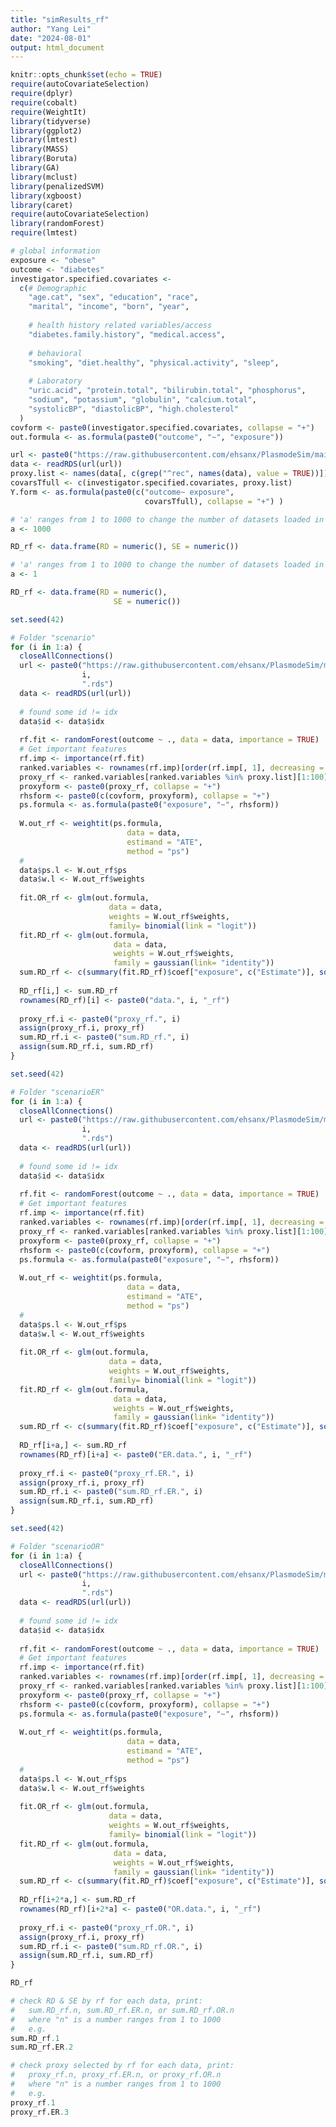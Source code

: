 ```yaml
---
title: "simResults_rf"
author: "Yang Lei"
date: "2024-08-01"
output: html_document
---
```


```r
knitr::opts_chunk$set(echo = TRUE)
require(autoCovariateSelection)
require(dplyr)
require(cobalt)
require(WeightIt)
library(tidyverse)
library(ggplot2)
library(lmtest)
library(MASS)
library(Boruta)
library(GA)
library(mclust)
library(penalizedSVM)
library(xgboost)
library(caret)
require(autoCovariateSelection)
library(randomForest)
require(lmtest)
```

```r
# global information
exposure <- "obese"
outcome <- "diabetes" 
investigator.specified.covariates <- 
  c(# Demographic
    "age.cat", "sex", "education", "race", 
    "marital", "income", "born", "year",
    
    # health history related variables/access
    "diabetes.family.history", "medical.access",
    
    # behavioral
    "smoking", "diet.healthy", "physical.activity", "sleep",
    
    # Laboratory 
    "uric.acid", "protein.total", "bilirubin.total", "phosphorus",
    "sodium", "potassium", "globulin", "calcium.total", 
    "systolicBP", "diastolicBP", "high.cholesterol"
  )
covform <- paste0(investigator.specified.covariates, collapse = "+")
out.formula <- as.formula(paste0("outcome", "~", "exposure"))

url <- paste0("https://raw.githubusercontent.com/ehsanx/PlasmodeSim/main/data/hdData/data/scenario/data_1.rds")
data <- readRDS(url(url))
proxy.list <- names(data[, c(grep("^rec", names(data), value = TRUE))])
covarsTfull <- c(investigator.specified.covariates, proxy.list)
Y.form <- as.formula(paste0(c("outcome~ exposure", 
                              covarsTfull), collapse = "+") )
```

```r
# 'a' ranges from 1 to 1000 to change the number of datasets loaded in each for-loop
a <- 1000

RD_rf <- data.frame(RD = numeric(), SE = numeric())
```

```r
# 'a' ranges from 1 to 1000 to change the number of datasets loaded in each for-loop
a <- 1

RD_rf <- data.frame(RD = numeric(),
                       SE = numeric())
```

```r
set.seed(42)

# Folder "scenario"
for (i in 1:a) {
  closeAllConnections()
  url <- paste0("https://raw.githubusercontent.com/ehsanx/PlasmodeSim/main/data/hdData/data/scenario/data_", 
                i, 
                ".rds")
  data <- readRDS(url(url))
  
  # found some id != idx
  data$id <- data$idx
  
  rf.fit <- randomForest(outcome ~ ., data = data, importance = TRUE)
  # Get important features
  rf.imp <- importance(rf.fit)
  ranked.variables <- rownames(rf.imp)[order(rf.imp[, 1], decreasing = TRUE)]
  proxy_rf <- ranked.variables[ranked.variables %in% proxy.list][1:100]
  proxyform <- paste0(proxy_rf, collapse = "+")
  rhsform <- paste0(c(covform, proxyform), collapse = "+")
  ps.formula <- as.formula(paste0("exposure", "~", rhsform))
  
  W.out_rf <- weightit(ps.formula, 
                          data = data, 
                          estimand = "ATE",
                          method = "ps")
  #
  data$ps.l <- W.out_rf$ps
  data$w.l <- W.out_rf$weights
  
  fit.OR_rf <- glm(out.formula,
                      data = data,
                      weights = W.out_rf$weights,
                      family= binomial(link = "logit"))
  fit.RD_rf <- glm(out.formula,
                       data = data,
                       weights = W.out_rf$weights,
                       family = gaussian(link= "identity"))
  sum.RD_rf <- c(summary(fit.RD_rf)$coef["exposure", c("Estimate")], sqrt(sandwich::sandwich(fit.RD_rf)[2,2]))
  
  RD_rf[i,] <- sum.RD_rf
  rownames(RD_rf)[i] <- paste0("data.", i, "_rf")
  
  proxy_rf.i <- paste0("proxy_rf.", i)
  assign(proxy_rf.i, proxy_rf)
  sum.RD_rf.i <- paste0("sum.RD_rf.", i)
  assign(sum.RD_rf.i, sum.RD_rf)
}
```

```r
set.seed(42)

# Folder "scenarioER"
for (i in 1:a) {
  closeAllConnections()
  url <- paste0("https://raw.githubusercontent.com/ehsanx/PlasmodeSim/main/data/hdData/data/scenarioER/data_", 
                i, 
                ".rds")
  data <- readRDS(url(url))
  
  # found some id != idx
  data$id <- data$idx
  
  rf.fit <- randomForest(outcome ~ ., data = data, importance = TRUE)
  # Get important features
  rf.imp <- importance(rf.fit)
  ranked.variables <- rownames(rf.imp)[order(rf.imp[, 1], decreasing = TRUE)]
  proxy_rf <- ranked.variables[ranked.variables %in% proxy.list][1:100]
  proxyform <- paste0(proxy_rf, collapse = "+")
  rhsform <- paste0(c(covform, proxyform), collapse = "+")
  ps.formula <- as.formula(paste0("exposure", "~", rhsform))
  
  W.out_rf <- weightit(ps.formula, 
                          data = data, 
                          estimand = "ATE",
                          method = "ps")
  #
  data$ps.l <- W.out_rf$ps
  data$w.l <- W.out_rf$weights
  
  fit.OR_rf <- glm(out.formula,
                      data = data,
                      weights = W.out_rf$weights,
                      family= binomial(link = "logit"))
  fit.RD_rf <- glm(out.formula,
                       data = data,
                       weights = W.out_rf$weights,
                       family = gaussian(link= "identity"))
  sum.RD_rf <- c(summary(fit.RD_rf)$coef["exposure", c("Estimate")], sqrt(sandwich::sandwich(fit.RD_rf)[2,2]))
  
  RD_rf[i+a,] <- sum.RD_rf
  rownames(RD_rf)[i+a] <- paste0("ER.data.", i, "_rf")
  
  proxy_rf.i <- paste0("proxy_rf.ER.", i)
  assign(proxy_rf.i, proxy_rf)
  sum.RD_rf.i <- paste0("sum.RD_rf.ER.", i)
  assign(sum.RD_rf.i, sum.RD_rf)
}
```

```r
set.seed(42)

# Folder "scenarioOR"
for (i in 1:a) {
  closeAllConnections()
  url <- paste0("https://raw.githubusercontent.com/ehsanx/PlasmodeSim/main/data/hdData/data/scenarioOR/data_", 
                i, 
                ".rds")
  data <- readRDS(url(url))
  
  # found some id != idx
  data$id <- data$idx
  
  rf.fit <- randomForest(outcome ~ ., data = data, importance = TRUE)
  # Get important features
  rf.imp <- importance(rf.fit)
  ranked.variables <- rownames(rf.imp)[order(rf.imp[, 1], decreasing = TRUE)]
  proxy_rf <- ranked.variables[ranked.variables %in% proxy.list][1:100]
  proxyform <- paste0(proxy_rf, collapse = "+")
  rhsform <- paste0(c(covform, proxyform), collapse = "+")
  ps.formula <- as.formula(paste0("exposure", "~", rhsform))
  
  W.out_rf <- weightit(ps.formula, 
                          data = data, 
                          estimand = "ATE",
                          method = "ps")
  #
  data$ps.l <- W.out_rf$ps
  data$w.l <- W.out_rf$weights
  
  fit.OR_rf <- glm(out.formula,
                      data = data,
                      weights = W.out_rf$weights,
                      family= binomial(link = "logit"))
  fit.RD_rf <- glm(out.formula,
                       data = data,
                       weights = W.out_rf$weights,
                       family = gaussian(link= "identity"))
  sum.RD_rf <- c(summary(fit.RD_rf)$coef["exposure", c("Estimate")], sqrt(sandwich::sandwich(fit.RD_rf)[2,2]))
  
  RD_rf[i+2*a,] <- sum.RD_rf
  rownames(RD_rf)[i+2*a] <- paste0("OR.data.", i, "_rf")
  
  proxy_rf.i <- paste0("proxy_rf.OR.", i)
  assign(proxy_rf.i, proxy_rf)
  sum.RD_rf.i <- paste0("sum.RD_rf.OR.", i)
  assign(sum.RD_rf.i, sum.RD_rf)
}
```

```r
RD_rf
```

```r
# check RD & SE by rf for each data, print:
#   sum.RD_rf.n, sum.RD_rf.ER.n, or sum.RD_rf.OR.n
#   where "n" is a number ranges from 1 to 1000
#   e.g.
sum.RD_rf.1
sum.RD_rf.ER.2

# check proxy selected by rf for each data, print:
#   proxy_rf.n, proxy_rf.ER.n, or proxy_rf.OR.n
#   where "n" is a number ranges from 1 to 1000
#   e.g.
proxy_rf.1
proxy_rf.ER.3
```

